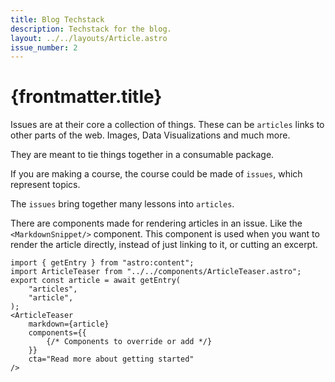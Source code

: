 ```yaml
---
title: Blog Techstack
description: Techstack for the blog.
layout: ../../layouts/Article.astro
issue_number: 2
---
```


# {frontmatter.title}

Issues are at their core a collection of things. These can be `articles` links to other parts of the web. Images, Data Visualizations and much more.

They are meant to tie things together in a consumable package.

If you are making a course, the course could be made of `issues`, which represent topics.

The `issues` bring together many lessons into `articles`.

There are components made for rendering articles in an issue. Like the `<MarkdownSnippet/>` component.
This component is used when you want to render the article directly, instead of just linking to it, or cutting an excerpt.

```mdx
import { getEntry } from "astro:content";
import ArticleTeaser from "../../components/ArticleTeaser.astro";
export const article = await getEntry(
    "articles",
    "article",
);
<ArticleTeaser
    markdown={article}
    components={{    
        {/* Components to override or add */}
    }}
    cta="Read more about getting started"    
/>
```
